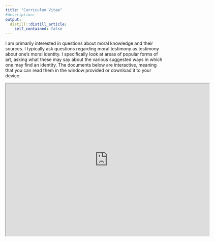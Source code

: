 ```yaml
---
title: "Curriculum Vitae"
#description:
output:
  distill::distill_article:
    self_contained: false
---
```



I am primarily interested in questions about moral knowledge and their sources. I typically ask questions regarding moral testimony as testimony about one's moral identity. I specifically look at areas of popular forms of art, asking what these may say about the various suggested ways in which one may find an identity. The documents below are interactive, meaning that you can read them in the window provided or download it to your device.

<iframe src="https://drive.google.com/drive/folders/1FfvN1JQ9UrKYuDjSMswTLgSHPzpfss-L" width="640" height="480" allow="autoplay"></iframe>
